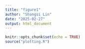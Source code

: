 ```yaml
---
title: "figure1"
author: "Shangsi Lin"
date: "2025-02-27"
output: html_document
---
```


```r
knitr::opts_chunk$set(echo = TRUE)
source("plotting.R")
```


